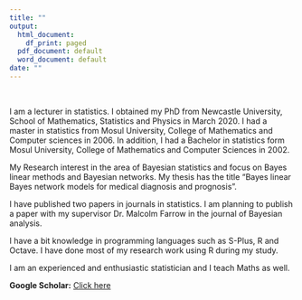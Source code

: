 ```yaml
---
title: ""
output:
  html_document:
    df_print: paged
  pdf_document: default
  word_document: default
date: ""
---
```

<p>&nbsp;</p>
I am a lecturer in statistics. I obtained my PhD from Newcastle University, School of Mathematics, Statistics and Physics in March 2020. I had a master in statistics from Mosul University, College of Mathematics and Computer sciences in 2006. In addition, I had a Bachelor in statistics form Mosul University, College of Mathematics and Computer Sciences in 2002.

My Research interest in the area of Bayesian statistics and focus on Bayes linear methods and Bayesian networks. My thesis has the title "Bayes linear Bayes network models for medical diagnosis and prognosis".

I have published two papers in journals in statistics. I am planning to publish a paper with my supervisor Dr. Malcolm Farrow in the journal of Bayesian analysis.

I have a bit knowledge in programming languages such as S-Plus, R and Octave. I have done most of my research work using R during my study.

I am an experienced and enthusiastic statistician and I teach Maths as well.

**Google Scholar:** [Click here](https://scholar.google.co.uk/citations?user=XMRPZBYAAAAJ&hl=en)